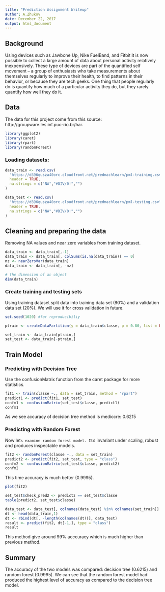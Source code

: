 ```yaml
---
title: "Prediction Assignment Writeup"
author: A.Zhukov
date: December 22, 2017
output: html_document
---
```


## Background
Using devices such as Jawbone Up, Nike FuelBand, and Fitbit it is now possible to collect a large amount of data about personal activity relatively inexpensively. These type of devices are part of the quantified self movement – a group of enthusiasts who take measurements about themselves regularly to improve their health, to find patterns in their behavior, or because they are tech geeks. One thing that people regularly do is quantify how much of a particular activity they do, but they rarely quantify how well they do it.

## Data
The data for this project come from this source: http://groupware.les.inf.puc-rio.br/har.

```r
library(ggplot2)
library(caret)
library(rpart)
library(randomForest)
```

### Loading datasets:

```r
data_train <- read.csv(
  "https://d396qusza40orc.cloudfront.net/predmachlearn/pml-training.csv", 
  header = TRUE, 
  na.strings = c("NA","#DIV/0!","")
)

data_test <- read.csv(
  "https://d396qusza40orc.cloudfront.net/predmachlearn/pml-testing.csv", 
  header = TRUE, 
  na.strings = c("NA","#DIV/0!","")
)
```

## Cleaning and preparing the data
Removing NA values and near zero variables from training dataset.

```r
data_train <- data_train[,-1]
data_train <- data_train[, colSums(is.na(data_train)) == 0]
nz <- nearZeroVar(data_train)
data_train <- data_train[, -nz]

# the dimension of an object
dim(data_train)
```

### Create training and testing sets
Using training dataset split data into training data set (80%) and a validation data set (20%). We will use it for cross validation in future.
```r
set.seed(1020) #for reproducibiliy

ptrain <- createDataPartition(y = data_train$classe, p = 0.80, list = FALSE)

set_train <- data_train[ptrain,]
set_test <- data_train[-ptrain,]
```

## Train Model
### Predicting with Decision Tree
Use the confusionMatrix function from the caret package for more statistics.
```r
fit1 <- train(classe ~., data = set_train, method = "rpart")
predict1 <- predict(fit1, set_test)
confm1 <- confusionMatrix(set_test$classe, predict1)
confm1
```
As we see accuracy of decision tree method is mediocre: 0.6215   

### Predicting with Random Forest
Now let`s examine random forest model. It`s invariant under scaling, robust and produces inspectable models.
```r
fit2 <- randomForest(classe ~., data = set_train)
predict2 <- predict(fit2, set_test, type = "class")
confm2 <- confusionMatrix(set_test$classe, predict2)
confm2
```
This time accuracy is much better (0.9995). 

```r
plot(fit2)
```

```r
set_test$check_pred2 <- predict2 == set_test$classe
table(predict2, set_test$classe)
```

```r
data_test <- data_test[, colnames(data_test) %in% colnames(set_train)]
dt <- head(data_train,1)
dt <- rbind(dt[, -length(colnames(dt))], data_test)
result <- predict(fit2, dt[-1,], type = "class")
result
```
This method give around 99% acccuracy which is much higher than previous method.

## Summary
The accuracy of the two models was compared: decision tree (0.6215) and random forest (0.9995). We can see that the random forest model had produced the highest level of accuracy as compared to the decision tree model.